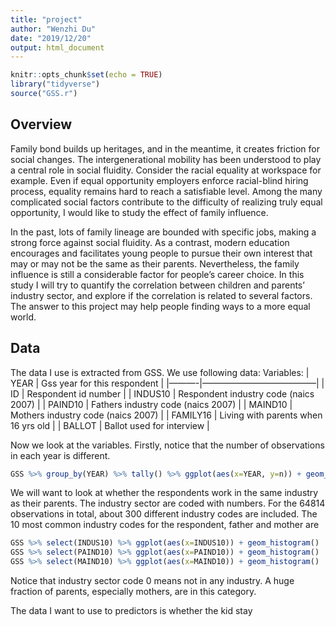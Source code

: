 ```yaml
---
title: "project"
author: "Wenzhi Du"
date: "2019/12/20"
output: html_document
---
```


```r
knitr::opts_chunk$set(echo = TRUE)
library("tidyverse")
source("GSS.r")
```

## Overview
Family bond builds up heritages, and in the meantime, it creates friction for social changes. The intergenerational mobility has been understood to play a central role in social fluidity. Consider the racial equality at workspace for example. Even if equal opportunity employers enforce racial-blind hiring process, equality remains hard to reach a satisfiable level. Among the many complicated social factors contribute to the difficulty of realizing truly equal opportunity, I would like to study the effect of family influence. 

In the past, lots of family lineage are bounded with specific jobs, making a strong force against social fluidity. As a contrast, modern education encourages and facilitates young people to pursue their own interest that may or may not be the same as their parents. Nevertheless, the family influence is still a considerable factor for people’s career choice. In this study I will try to quantify the correlation between children and parents’ industry sector, and explore if the correlation is related to several factors. The answer to this project may help people finding ways to a more equal world. 


## Data
The data I use is extracted from GSS. We use following data:
Variables:
| YEAR     | Gss year for this respondent          |
|----------|---------------------------------------|
| ID       | Respondent id number                  |
| INDUS10  | Respondent industry code (naics 2007) |
| PAIND10  | Fathers industry code (naics 2007)    |
| MAIND10  | Mothers industry code (naics 2007)    |
| FAMILY16 | Living with parents when 16 yrs old   |
| BALLOT   | Ballot used for interview             |

Now we look at the variables. Firstly, notice that the number of observations in each year is different.

```r
GSS %>% group_by(YEAR) %>% tally() %>% ggplot(aes(x=YEAR, y=n)) + geom_line()
```

We will want to look at whether the respondents work in the same industry as their parents. The industry sector are coded with numbers. For the 64814 observations in total, about 300 different industry codes are included. The 10 most common industry codes for the respondent, father and mother are
```r
GSS %>% select(INDUS10) %>% ggplot(aes(x=INDUS10)) + geom_histogram()
GSS %>% select(PAIND10) %>% ggplot(aes(x=PAIND10)) + geom_histogram()
GSS %>% select(MAIND10) %>% ggplot(aes(x=MAIND10)) + geom_histogram()
```

Notice that industry sector code 0 means not in any industry. A huge fraction of parents, especially mothers, are in this category.

The data I want to use to predictors is whether the kid stay 
  